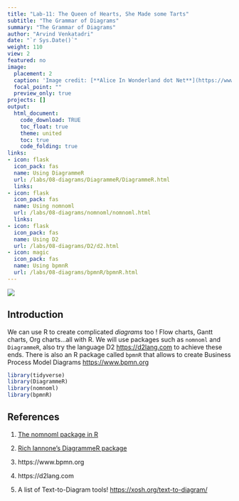 ```yaml
---
title: "Lab-11: The Queen of Hearts, She Made some Tarts"
subtitle: "The Grammar of Diagrams"
summary: "The Grammar of Diagrams"
author: "Arvind Venkatadri"
date: "`r Sys.Date()`"
weight: 110
view: 2
featured: no
image:
  placement: 2
  caption: 'Image credit: [**Alice In Wonderland dot Net**](https://www.alice-in-wonderland.net/)'
  focal_point: ""
  preview_only: true
projects: []
output: 
  html_document:
    code_download: TRUE
    toc_float: true
    theme: united
    toc: true
    code_folding: true
links:
- icon: flask
  icon_pack: fas
  name: Using DiagrammeR
  url: /labs/08-diagrams/DiagrammeR/DiagrammeR.html
  links:
- icon: flask
  icon_pack: fas
  name: Using nomnoml
  url: /labs/08-diagrams/nomnoml/nomnoml.html
  links:
- icon: flask
  icon_pack: fas
  name: Using D2
  url: /labs/08-diagrams/D2/d2.html
- icon: magic
  icon_pack: fas
  name: Using bpmnR
  url: /labs/08-diagrams/bpmnR/bpmnR.html
---
```


![](featured.jpg)


## Introduction

We can use R to create complicated *diagrams* too ! Flow charts, Gantt charts, Org charts...all with R. We will use packages such as `nomnoml` and `DiagrammeR`, also try the language D2 <https://d2lang.com> to achieve these ends. There is also an R package called `bpmnR` that allows to create Business Process Model Diagrams <https://www.bpmn.org>

```r

library(tidyverse)
library(DiagrammeR)
library(nomnoml)
library(bpmnR)

```


## References

1. [The nomnoml package in R](https://nomnoml.com)

2. [ Rich Iannone's DiagrammeR package](https://rich-iannone.github.io/DiagrammeR/graphviz_and_mermaid.html)

3. https://www.bpmn.org

4. https://d2lang.com

5. A list of Text-to-Diagram tools! <https://xosh.org/text-to-diagram/>


